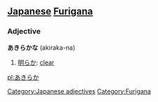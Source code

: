 == [[Japanese]] [[Furigana]] ==
===Adjective===
'''あきらかな''' (akiraka-na)

# [[明らか]]: [[clear]]

[[pl:あきらか]]
[[Category:Japanese adjectives]] [[Category:Furigana]]